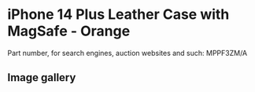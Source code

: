 
# iPhone 14 Plus Leather Case with MagSafe - Orange

Part number, for search engines, auction websites and such: MPPF3ZM/A

## Image gallery

<div style={{ width: "768px" }}>
  <GalleryComponent
    images={[
      {
        original: "/everysource/MPPF3.png",
        thumbnail: "/everypreview/MPPF3.png",
      },
      {
        original: "/everysource/MPPF3_AV1.png",
        thumbnail: "/everypreview/MPPF3_AV1.png",
      },
      {
        original: "/everysource/MPPF3_AV2.png",
        thumbnail: "/everypreview/MPPF3_AV2.png",
      },
      {
        original: "/everysource/MPPF3_AV3.png",
        thumbnail: "/everypreview/MPPF3_AV3.png",
      },
      {
        original: "/everysource/MPPF3_AV4.png",
        thumbnail: "/everypreview/MPPF3_AV4.png",
      },
      {
        original: "/everysource/MPPF3_AV5.png",
        thumbnail: "/everypreview/MPPF3_AV5.png",
      }
    ]}
  />
</div>